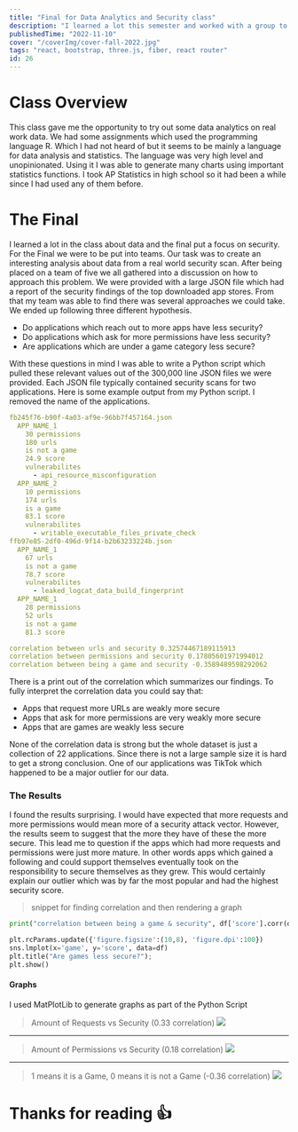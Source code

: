 ```yaml
---
title: "Final for Data Analytics and Security class"
description: "I learned a lot this semester and worked with a group to analyze some real work data for my final. I used this to create a Python script which did data analysis. Popular Python libraries like pandas and matplotlib were essential for our final."
publishedTime: "2022-11-10"
cover: "/coverImg/cover-fall-2022.jpg"
tags: "react, bootstrap, three.js, fiber, react router"
id: 26
---
```


# Class Overview
This class gave me the opportunity to try out some data analytics on real work data.
We had some assignments which used the programming language R. 
Which I had not heard of but it seems to be mainly a language for data analysis and statistics.
The language was very high level and unopinionated. 
Using it I was able to generate many charts using important statistics functions.
I took AP Statistics in high school so it had been a while since I had used any of them before.

# The Final
I learned a lot in the class about data and the final put a focus on security.
For the Final we were to be put into teams. 
Our task was to create an interesting analysis about data from a real world security scan.
After being placed on a team of five we all gathered into a discussion on how to approach this problem.
We were provided with a large JSON file which had a report of the security findings of the top downloaded app stores.
From that my team was able to find there was several approaches we could take.
We ended up following three different hypothesis.

- Do applications which reach out to more apps have less security?
- Do applications which ask for more permissions have less security?
- Are applications which are under a game category less secure?

With these questions in mind I was able to write a Python script which pulled these relevant values out of the 300,000 line JSON files we were provided. 
Each JSON file typically contained security scans for two applications.
Here is some example output from my Python script.
I removed the name of the applications.

```yaml
fb245f76-b90f-4a03-af9e-96bb7f457164.json
  APP_NAME_1
    30 permissions
    180 urls
    is not a game
    24.9 score
    vulnerabilites
      - api_resource_misconfiguration
  APP_NAME_2
    10 permissions
    174 urls
    is a game
    83.1 score
    vulnerabilites
      - writable_executable_files_private_check
ffb97e85-2df0-496d-9f14-b2b63233224b.json
  APP_NAME_1
    67 urls
    is not a game
    78.7 score
    vulnerabilites
      - leaked_logcat_data_build_fingerprint
  APP_NAME_1
    28 permissions
    52 urls
    is not a game
    81.3 score

correlation between urls and security 0.32574467189115913
correlation between permissions and security 0.17805601971994012
correlation between being a game and security -0.3589489598292062
```

There is a print out of the correlation which summarizes our findings.
To fully interpret the correlation data you could say that:

- Apps that request more URLs are weakly more secure
- Apps that ask for more permissions are very weakly more secure
- Apps that are games are weakly less secure

None of the correlation data is strong but the whole dataset is just a collection of 22 applications.
Since there is not a large sample size it is hard to get a strong conclusion.
One of our applications was TikTok which happened to be a major outlier for our data.

### The Results
I found the results surprising. 
I would have expected that more requests and more permissions would mean more of a security attack vector.
However, the results seem to suggest that the more they have of these the more secure. 
This lead me to question if the apps which had more requests and permissions were just more mature.
In other words apps which gained a following and could support themselves eventually took on the responsibility to secure themselves as they grew.
This would certainly explain our outlier which was by far the most popular and had the highest security score.

> snippet for finding correlation and then rendering a graph
```python
print("correlation between being a game & security", df['score'].corr(df['game']))

plt.rcParams.update({'figure.figsize':(10,8), 'figure.dpi':100})
sns.lmplot(x='game', y='score', data=df)
plt.title("Are games less secure?");
plt.show()
```


#### Graphs

I used MatPlotLib to generate graphs as part of the Python Script

> Amount of Requests vs Security (0.33 correlation)
> <Img src="/posts/26/req.png" size="lg" />

---

> Amount of Permissions vs Security (0.18 correlation)
> <Img src="/posts/26/perm.png" size="lg" />

---

> 1 means it is a Game, 0 means it is not a Game (-0.36 correlation)
> <Img src="/posts/26/games.png" size="lg" />

# Thanks for reading 👍